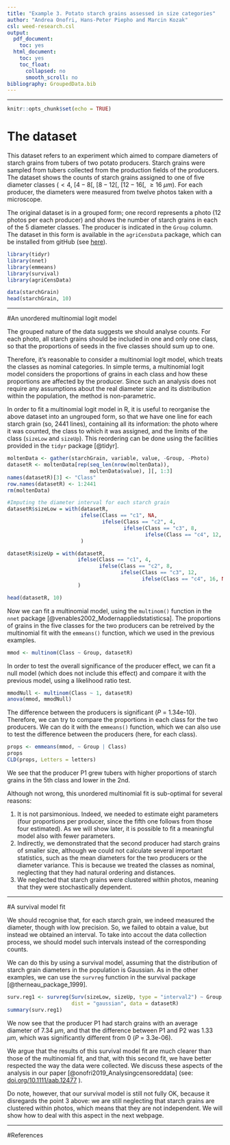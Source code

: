 ```yaml
---
title: "Example 3. Potato starch grains assessed in size categories"
author: "Andrea Onofri, Hans-Peter Piepho and Marcin Kozak"
csl: weed-research.csl
output:
  pdf_document:
    toc: yes
  html_document:
    toc: yes
    toc_float:
      collapsed: no
      smooth_scroll: no
bibliography: GroupedData.bib
---
```



---
   
  

```r
knitr::opts_chunk$set(echo = TRUE)
```

# The dataset

This dataset refers to an experiment which aimed to compare diameters of starch grains from tubers of two potato producers. Starch grains were sampled from tubers collected from the production fields of the producers. The dataset shows the counts of starch grains assigned to one of five diameter classes ($<4$, $[4-8[$, $[8-12[$, $[12-16[$, $\ge16$ $\mu m$). For each producer, the diameters were measured from twelve photos taken with a microscope.

The original dataset is in a grouped form; one record represents a photo (12 photos per each producer) and shows the number of starch grains in each of the 5 diameter classes. The producer is indicated in the `Group` column. The dataset in this form is available in the `agriCensData` package, which can be installed from gitHub (see [here](https://onofriandreapg.github.io/agriCensData/index.html)).

```r
library(tidyr)
library(nnet)
library(emmeans)
library(survival)
library(agriCensData)

data(starchGrain)
head(starchGrain, 10)
```

---

#An unordered multinomial logit model

The grouped nature of the data suggests we should analyse counts. For each photo, all starch grains should be included in one and only one class, so that the proportions of seeds in the five classes should sum up to one.

Therefore, it's reasonable to consider a multinomial logit model, which treats the classes as nominal categories. In simple terms, a multinomial logit model considers the proportions of grains in each class and how these proportions are affected by the producer. Since such an analysis does not require any assumptions about the real diameter size and its distribution within the population, the method is non-parametric.

In order to fit a multinomial logit model in R, it is useful to reorganise the above dataset into an ungrouped form, so that we have one line for each starch grain (so, 2441 lines), containing all its information: the photo where it was counted, the class to which it was assigned, and the limits of the class (`sizeLow` and `sizeUp`). This reordering can be done using the facilities provided in the `tidyr` package [@tidyr].

```r
moltenData <- gather(starchGrain, variable, value, -Group, -Photo)
datasetR <- moltenData[rep(seq_len(nrow(moltenData)), 
                           moltenData$value), ][, 1:3]
names(datasetR)[3] <- "Class"
row.names(datasetR) <- 1:2441
rm(moltenData)

#Imputing the diameter interval for each starch grain
datasetR$sizeLow = with(datasetR, 
                        ifelse(Class == "c1", NA,
                               ifelse(Class == "c2", 4,
                                      ifelse(Class == "c3", 8, 
                                             ifelse(Class == "c4", 12, 16))))
                        )

datasetR$sizeUp = with(datasetR, 
                       ifelse(Class == "c1", 4,
                              ifelse(Class == "c2", 8,
                                     ifelse(Class == "c3", 12, 
                                            ifelse(Class == "c4", 16, NA))))
                       )

head(datasetR, 10)
```

Now we can fit a multinomial model, using the `multinom()` function in the `nnet` package [@venables2002_Modernappliedstatisticsa]. The proportions of grains in the five classes for the two producers can be retreived by the multinomial fit with the `emmeans()` function, which we used in the previous examples.

```r
mmod <- multinom(Class ~ Group, datasetR)
```

In order to test the overall significance of the producer effect, we can fit a null model (which does not include this effect) and compare it with the previous model, using a likelihood ratio test.

```r
mmodNull <- multinom(Class ~ 1, datasetR)
anova(mmod, mmodNull)
```

The difference between the producers is significant (*P* = 1.34e-10). Therefore, we can try to compare the proportions in each class for the two producers. We can do it with the `emmeans()` function, which we can also use to test the difference between the producers (here, for each class).


```r
props <- emmeans(mmod, ~ Group | Class)
props
CLD(props, Letters = letters)
```

We see that the producer P1 grew tubers with higher proportions of starch grains in the 5th class and lower in the 2nd.

Although not wrong, this unordered multinomial fit is sub-optimal for several reasons:

1.	It is not parsimonious. Indeed, we needed to estimate eight parameters (four proportions per producer, since the fifth one follows from those four estimated). As we will show later, it is possible to fit a meaningful model also with fewer parameters.
2.	Indirectly, we demonstrated that the second producer had starch grains of smaller size, although we could not calculate several important statistics, such as the mean diameters for the two producers or the diameter variance. This is because we treated the classes as nominal, neglecting that they had natural ordering and distances.
3.	We neglected that starch grains were clustered within photos, meaning that they were stochastically dependent.

---

#A survival model fit

We should recognise that, for each starch grain, we indeed measured the diameter, though with low precision. So, we failed to obtain a value, but instead we obtained an interval. To take into accout the data collection process, we should model such intervals instead of the corresponding counts.

We can do this by using a survival model, assuming that the distribution of starch grain diameters in the population is Gaussian. As in the other examples, we can use the `survreg` function in the survival package [@therneau_package_1999].

```r
surv.reg1 <- survreg(Surv(sizeLow, sizeUp, type = "interval2") ~ Group,
                     dist = "gaussian", data = datasetR)
summary(surv.reg1)
```

We now see that the producer P1 had starch grains with an average diameter of 7.34 $\mu m$, and that the difference between P1 and P2 was 1.33 $\mu m$, which was significantly different from 0 (*P* = 3.3e-06).

We argue that the results of this survival model fit are much clearer than those of the multinomial fit, and that, with this second fit, we have better respected the way the data were collected. We discuss these aspects of the analysis in our paper [@onofri2019_Analysingcensoreddata] (see: [doi.org/10.1111/aab.12477](https://doi.org/10.1111/aab.12477) ). 

Do note, however, that our survival model is still not fully OK, because it disregards the point 3 above: we are still neglecting that starch grains are clustered within photos, which means that they are not independent. We will show how to deal with this aspect in the next webpage.

---

#References

